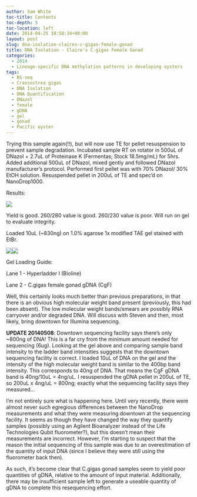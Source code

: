 ```yaml
---
author: Sam White
toc-title: Contents
toc-depth: 5
toc-location: left
date: 2014-04-25 18:58:34+00:00
layout: post
slug: dna-isolation-claires-c-gigas-female-gonad
title: DNA Isolation - Claire's C.gigas Female Gonad
categories:
  - 2014
  - Lineage-specific DNA methylation patterns in developing oysters
tags:
  - BS-seq
  - Crassostrea gigas
  - DNA Isolation
  - DNA Quantification
  - DNazol
  - female
  - gDNA
  - gel
  - gonad
  - Pacific oyster
---
```


Trying this sample again(!!), but will now use TE for pellet resuspension to prevent sample degradation. Incubated sample RT on rotator in 500uL of DNazol + 2.7uL of Proteinase K (Fermentas; Stock 18.5mg/mL) for 5hrs. Added additional 500uL of DNazol, mixed gently and followed DNazol manufacturer's protocol. Performed first pellet was with 70% DNazol/ 30% EtOH solution. Resuspended pellet in 200uL of TE and spec'd on NanoDrop1000.

Results:

![](https://eagle.fish.washington.edu/Arabidopsis/20140425%20-%20Claire%20Cgigas%20gonad%20gDNA%20OD.JPG)

Yield is good. 260/280 value is good. 260/230 value is poor. Will run on gel to evaluate integrity.

Loaded 10uL (~830ng) on 1.0% agarose 1x modified TAE gel stained with EtBr.

![](https://eagle.fish.washington.edu/Arabidopsis/20140429%20-%20Gel%20Claire%27s%20C.gigas%20gonad%20gDNA.jpg)![](http://eagle.fish.washington.edu/trilobite/Sites_genefish_100112/Steven/Product%20Information%20Sheets/Bioline%20HyperLadderI.jpg)

Gel Loading Guide:

Lane 1 - Hyperladder I (Bioline)

Lane 2 - C.gigas female gonad gDNA (CgF)

Well, this certainly looks much better than previous preparations, in that there is an obvious high molecular weight band present (previously, this had been absent). The low molecular weight bands/smears are possibly RNA carryover and/or degraded DNA. Will discuss with Steven and then, most likely, bring downtown for Illumina sequencing.

**UPDATE 20140508**: Downtown sequencing facility says there's only ~800ng of DNA! This is a far cry from the minimum amount needed for sequencing (6ug). Looking at the gel above and comparing sample band intensity to the ladder band intensities suggests that the downtown sequencing facility is correct. I loaded 10uL of DNA on the gel and the intensity of the high molecular weight band is similar to the 400bp band intensity. This corresponds to 40ng of DNA. That means the CgF gDNA band is 40ng/10uL = 4ng/uL. I resuspended the gDNA pellet in 200uL of TE, so 200uL x 4ng/uL = 800ng; exactly what the sequencing facility says they measured...

I'm not entirely sure what is happening here. Until very recently, there were almost never such egregious differences between the NanoDrop measurements and what they were measuring downtown at the sequencing facility. It seems as though they have changed the way they quantify samples (possibly using an Agilent Bioanalyzer instead of the Life Technologies Qubit fluorometer?), but this doesn't mean their measurements are incorrect. However, I'm starting to suspect that the reason the initial sequencing of this sample was due to an overestimation of the quantity of input DNA (since I believe they were still using the fluorometer back then).

As such, it's become clear that C.gigas gonad samples seem to yield poor quantities of gDNA, relative to the amount of input material. Additionally, there may be insufficient sample left to generate a useable quantity of gDNA to complete this resequencing effort.

